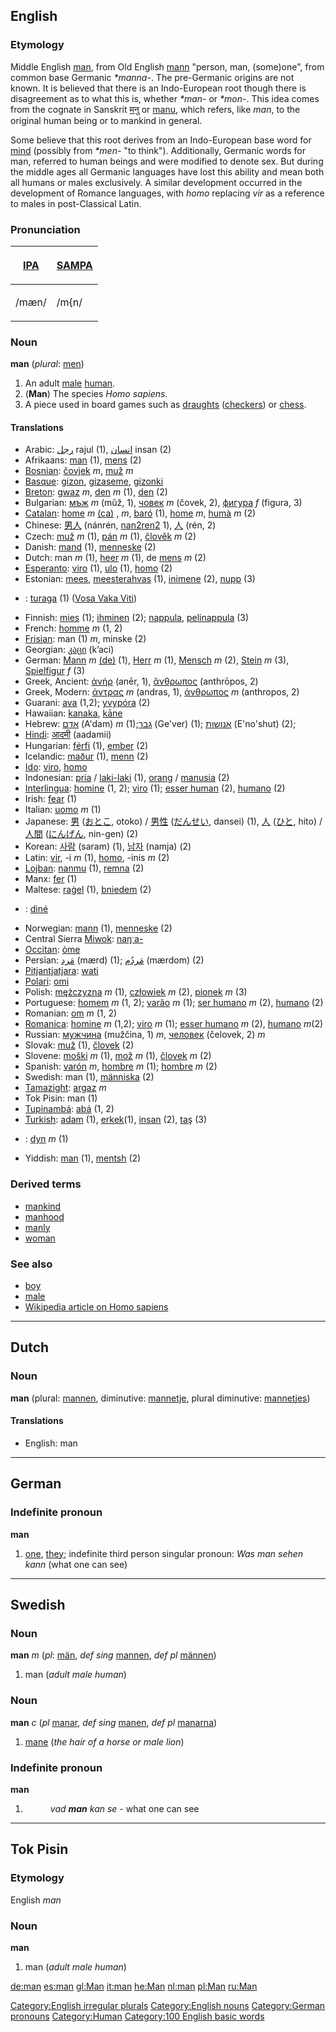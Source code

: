 ==English==
===Etymology===
Middle English [[man]], from Old English [[mann]] "person, man, (some)one", from common base Germanic ''*manna-''.
The pre-Germanic origins are not known. It is believed that there is an Indo-European root though there is disagreement as to what this is, whether ''*man-'' or ''*mon-''. This idea comes from the cognate in Sanskrit [[मनु]] or [[manu]], which refers, like ''man'', to the original human being or to mankind in general.   

Some believe that this root derives from an Indo-European base word for [[mind]] (possibly from ''*men-'' "to think").  Additionally, Germanic words for man, referred to human beings and were modified to denote sex. But during the middle ages all Germanic languages have lost this ability and mean both all humans or males exclusively. A similar development occurred in the development of Romance languages, with ''homo'' replacing ''vir'' as a reference to males in post-Classical Latin.

===Pronunciation===
{| border=1 cellpadding=5
! [[w:IPA|IPA]] !! [[w:SAMPA|SAMPA]]
|-
| /mæn/ || /m{n/
|}

===Noun===
'''man''' (''plural'': [[men]])

# An adult [[male]] [[human]].
# ('''Man''') The species ''Homo sapiens''.
# A piece used in board games such as [[draughts]] ([[checkers]]) or [[chess]].

====Translations====
*Arabic:  [[رجل]] rajul (1), [[انسان]] insan (2)
*Afrikaans: [[man]] (1), [[mens]] (2)
*[[Bosnian]]: [[čovjek]] ''m'', [[muž]] ''m''
*[[Basque]]: [[gizon]], [[gizaseme]], [[gizonki]]
*[[Breton]]: [[gwaz]] ''m'', [[den]] ''m'' (1), [[den]] (2)
*Bulgarian: [[мъж]] ''m'' (mŭž, 1), [[човек]] ''m'' (čovek, 2), [[фигура]] ''f'' (figura, 3)
*[[Catalan]]: [[home]] ''m'' [[:ca:home|(ca)]] , ''m'', [[baró]] (1), [[home]] ''m'', [[humà]] ''m'' (2)
*Chinese: [[男人]] (nánrén, [[nan2ren2]] 1), [[人]] (rén, 2)
*Czech: [[muž]] ''m'' (1), [[pán]] ''m'' (1), [[člověk]] ''m'' (2)
*Danish: [[mand]] (1), [[menneske]] (2)
*Dutch: man ''m'' (1), [[heer]] ''m'' (1), de [[mens]] ''m'' (2)
*[[Esperanto]]: [[viro]] (1), [[ulo]] (1), [[homo]] (2)
*Estonian: [[mees]], [[meesterahvas]] (1), [[inimene]] (2), [[nupp]] (3)
*{{fj}}: [[turaga]] (1) ([[:fj:turaga|Vosa Vaka Viti]])
*Finnish: [[mies]] (1); [[ihminen]] (2); [[nappula]], [[pelinappula]] (3)
*French: [[homme]] ''m'' (1, 2)
*[[Frisian]]: man (1) ''m'', minske (2)
*Georgian: [[კაცი]] (k’aci)
*German: [[Mann]] ''m'' [[:de:Mann|(de)]] (1), [[Herr]] ''m'' (1), [[Mensch]] ''m'' (2), [[Stein]] ''m'' (3), [[Spielfigur]] ''f'' (3)
*Greek, Ancient: [[ἀνήρ]] (anēr, 1), [[ἄνθρωπος]] (anthrōpos, 2)
*Greek, Modern: [[άντρας]] ''m'' (andras, 1), [[άνθρωπος]] ''m'' (anthropos, 2)
*Guarani: [[ava]] (1,2); [[yvypóra]] (2)
*Hawaiian: [[kanaka]], [[kāne]]
*Hebrew: [[אדם]] (A'dam) ''m'' (1);[[גבר]] (Ge'ver) (1); [[אנושות]] (E'no'shut) (2);
*[[Hindi]]: [[आदमी]] (aadamii)
*Hungarian: [[férfi]] (1), [[ember]] (2)
*Icelandic: [[maður]] (1), [[menn]] (2)
*[[Ido]]: [[viro]], [[homo]]
*Indonesian: [[pria]] / [[laki-laki]] (1), [[orang]] / [[manusia]] (2)
*[[Interlingua]]: [[homine]] (1, 2); [[viro]] (1); [[esser human]] (2), [[humano]] (2)
*Irish: [[fear#Irish|fear]] (1)
*Italian: [[uomo]] ''m'' (1)
*Japanese: [[男]] ([[おとこ]], otoko) / [[男性]] ([[だんせい]], dansei) (1), [[人]] ([[ひと]], hito) / [[人間]] ([[にんげん]], nin-gen) (2)
*Korean: [[사람]] (saram) (1), [[남자]] (namja) (2)
*Latin: [[vir]], -i ''m'' (1), [[homo]], -inis ''m'' (2)
*[[Lojban]]: [[nanmu]] (1), [[remna]] (2)
*Manx: [[fer#Manx|fer]] (1)
*Maltese:  [[raġel]] (1), [[bniedem]] (2)
*{{nv}}: [[diné]]
*Norwegian: [[mann]] (1), [[menneske]] (2)
*Central Sierra [[Miwok]]: [[naŋˑa-]]
*[[Occitan]]: [[òme]]
*Persian: [[مَرد]] (mærd) (1); [[مَردُم]] (mærdom) (2)
*[[Pitjantjatjara]]: [[wati]]
*[[Polari]]: [[omi]]
*Polish: [[mężczyzna]] ''m'' (1), [[człowiek]] ''m'' (2), [[pionek]] ''m'' (3)
*Portuguese: [[homem]] ''m'' (1, 2); [[varão]] ''m'' (1); [[ser humano]] ''m'' (2), [[humano]] (2)
*Romanian: [[om]] ''m'' (1, 2)
*[[Romanica]]: [[homine]] ''m'' (1,2); [[viro]] ''m'' (1); [[esser humano]] ''m'' (2), [[humano]] ''m''(2)
*Russian: [[мужчина]] (mužčina, 1) ''m'', [[человек]] (čelovek, 2) ''m''
*Slovak: [[muž]] (1), [[človek]] (2)
*Slovene: [[moški]] ''m'' (1), [[mož]] ''m'' (1), [[človek]] ''m'' (2)
*Spanish: [[varón]] ''m'', [[hombre]] ''m'' (1); [[hombre]] ''m'' (2)
*Swedish: man (1), [[människa]] (2)
*[[Tamazight]]: [[argaz]] ''m''
*Tok Pisin: man (1)
*[[Tupinambá]]: [[abá]] (1, 2)
*[[Turkish]]: [[adam]] (1), [[erkek]](1), [[insan]] (2), [[taş]] (3)
*{{cy}}: [[dyn]] ''m'' (1)
*Yiddish: [[man]] (1), [[mentsh]] (2)

===Derived terms===
*[[mankind]]
*[[manhood]]
*[[manly]]
*[[woman]]

===See also===
*[[boy]]
*[[male]]
*[[w:Homo_sapiens|Wikipedia article on Homo sapiens]]

[[Category:English irregular plurals]]
[[Category:English nouns]]

----

==Dutch==
===Noun===
'''man''' (plural: [[mannen]], diminutive: [[mannetje]], plural diminutive: [[mannetjes]])

====Translations====
*English: man

----

==German==
===Indefinite pronoun===
'''man'''

#[[one]], [[they]]; indefinite third person singular pronoun: ''Was man sehen kann'' (what one can see)

[[Category:German pronouns]]

----

==Swedish==
===Noun===
'''man''' ''m'' (''pl'': [[män]], ''def sing'' [[mannen]], ''def pl'' [[männen]])

#man (''adult male human'')

===Noun===
'''man''' ''c'' (''pl'' [[manar]], ''def sing'' [[manen]], ''def pl'' [[manarna]])
#[[mane]] (''the hair of a horse or male lion'')

===Indefinite pronoun===
'''man'''

#
#:''vad '''man''' kan se'' - what one can see

----

==Tok Pisin==
===Etymology===
English ''man''

===Noun===
'''man'''

# man (''adult male human'')

[[de:man]]
[[es:man]]
[[gl:Man]]
[[it:man]]
[[he:Man]]
[[nl:man]]
[[pl:Man]]
[[ru:Man]]

[[Category:Human]]
[[Category:100 English basic words]]